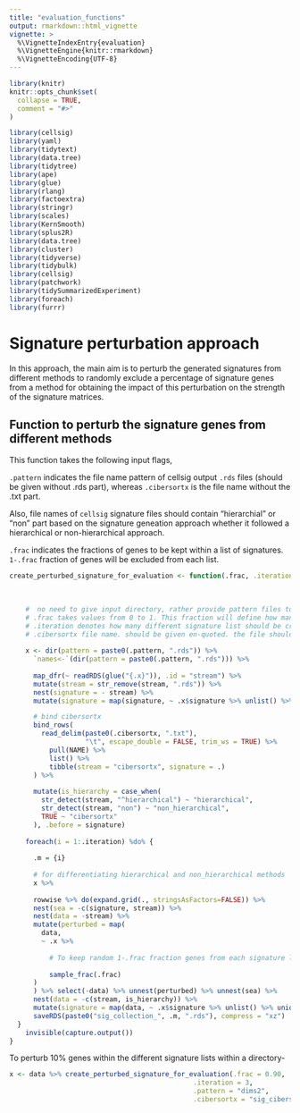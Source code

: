 ```yaml
---
title: "evaluation_functions"
output: rmarkdown::html_vignette
vignette: >
  %\VignetteIndexEntry{evaluation}
  %\VignetteEngine{knitr::rmarkdown}
  %\VignetteEncoding{UTF-8}
---
```


```r
library(knitr)
knitr::opts_chunk$set(
  collapse = TRUE,
  comment = "#>"
)

library(cellsig)
library(yaml)
library(tidytext)
library(data.tree)
library(tidytree)
library(ape)
library(glue)
library(rlang)
library(factoextra)
library(stringr)
library(scales)
library(KernSmooth)
library(splus2R)
library(data.tree)
library(cluster)
library(tidyverse)
library(tidybulk)
library(cellsig)
library(patchwork)
library(tidySummarizedExperiment)
library(foreach)
library(furrr)

```


# Signature perturbation approach

In this approach, the main aim is to perturb the generated signatures from different methods to randomly exclude a percentage of signature genes from a method for obtaining the impact of this perturbation on the strength of the signature matrices.


## Function to perturb the signature genes from different methods


This function takes the following input flags,

`.pattern` indicates the file name pattern of cellsig output `.rds` files (should be given without .rds part), whereas `.cibersortx` is the file name without the .txt part. 

Also, file names of `cellsig` signature files should contain "hierarchial" or "non" part based on the signature geneation approach whether it followed a hierarchical or non-hierarchical approach.

`.frac` indicates the fractions of genes to be kept within a list of signatures. `1-.frac` fraction of genes will be excluded from each list.

```r

create_perturbed_signature_for_evaluation <- function(.frac, .iteration = 1, .pattern = NULL, .cibersortx = NULL){
  
  
    
    #  no need to give input directory, rather provide pattern files to combine. should be given en-quoted.
    # .frac takes values from 0 to 1. This fraction will define how many genes to randomly select for each method.
    # .iteration denotes how many different signature list should be created.
    # .cibersortx file name. should be given en-quoted. the file should be in .txt format
    
    x <- dir(pattern = paste0(.pattern, ".rds")) %>%
      `names<-`(dir(pattern = paste0(.pattern, ".rds"))) %>% 
      
      map_dfr(~ readRDS(glue("{.x}")), .id = "stream") %>% 
      mutate(stream = str_remove(stream, ".rds")) %>% 
      nest(signature = - stream) %>% 
      mutate(signature = map(signature, ~ .x$signature %>% unlist() %>% unique())) %>% 

      # bind cibersortx
      bind_rows(
        read_delim(paste0(.cibersortx, ".txt"),  
                   "\t", escape_double = FALSE, trim_ws = TRUE) %>%
          pull(NAME) %>% 
          list() %>% 
          tibble(stream = "cibersortx", signature = .)
      ) %>% 
      
      mutate(is_hierarchy = case_when(
        str_detect(stream, "^hierarchical") ~ "hierarchical",
        str_detect(stream, "non") ~ "non_hierarchical",
        TRUE ~ "cibersortx"
      ), .before = signature) 
      
    foreach(i = 1:.iteration) %do% {
      
      .m = {i}
      
      # for differentiating hierarchical and non_hierarchical methods
      x %>% 
      
      rowwise %>% do(expand.grid(., stringsAsFactors=FALSE)) %>%
      nest(sea = -c(signature, stream)) %>%
      nest(data = -stream) %>%
      mutate(perturbed = map(
        data,
        ~ .x %>%
          
          # To keep random 1-.frac fraction genes from each signature list
          
          sample_frac(.frac)
      )
      ) %>% select(-data) %>% unnest(perturbed) %>% unnest(sea) %>%
      nest(data = -c(stream, is_hierarchy)) %>%
      mutate(signature = map(data, ~ .x$signature %>% unlist() %>% unique())) %>% select(-data) %>%
      saveRDS(paste0("sig_collection_", .m, ".rds"), compress = "xz")
  }
    invisible(capture.output())
}

```

To perturb 10% genes within the different signature lists within a directory-

```r

x <- data %>% create_perturbed_signature_for_evaluation(.frac = 0.90,
                                              .iteration = 3,
                                              .pattern = "dims2",
                                              .cibersortx = "sig_cibersortx")

```